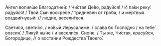 А́нгел вопия́ше Благода́тней: / Чи́стая Де́во, ра́дуйся! / И па́ки реку́: ра́дуйся! / Твой Сын воскре́се / тридне́вен от гро́ба, / и ме́ртвыя воздви́гнувый: // лю́дие, весели́теся.

Свети́ся, свети́ся, / но́вый Иерусали́ме: / сла́ва бо Госпо́дня / на тебе́ возсия́. / Лику́й ны́не / и весели́ся, Сио́не. / Ты же, Чи́стая, красу́йся, Богоро́дице, // о воста́нии Рождества́ Твоего́.

